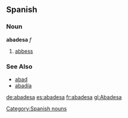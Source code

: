 == Spanish ==
=== Noun ===
'''abadesa''' ''f''
# [[abbess]]

=== See Also ===
*[[abad]]
*[[abadía]]
[[Category:Spanish nouns]]

[[de:abadesa]]
[[es:abadesa]]
[[fr:abadesa]]
[[gl:Abadesa]]